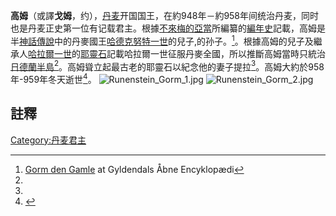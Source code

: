 '''高姆'''（或譯'''戈姆'''，约{{bd|900年||958年}}），[[丹麦|丹麦]]开国国王，在約948年－約958年间统治丹麦，同时也是丹麦正史第一位有记载君主。根據[[不來梅的亞當|不來梅的亞當]]所編纂的[[編年史|編年史]]記載，高姆是半[[神話傳說|神話傳說]]中的丹麥國王[[哈德克努特一世|哈德克努特一世]]的兒子,{{le|“蛇眼”西居尔德|Sigurd Snake-in-the-Eye}}的孙子。<ref name="gyldendal">[http://www.denstoredanske.dk/Danmarks_geografi_og_historie/Danmarks_historie/Danmark_f%C3%B8r_Reformationen/Gorm_den_Gamle Gorm den Gamle] {{Wayback|url=http://www.denstoredanske.dk/Danmarks_geografi_og_historie/Danmarks_historie/Danmark_f%C3%B8r_Reformationen/Gorm_den_Gamle |date=20200203193709 }} at Gyldendals Åbne Encyklopædi</ref>。根據高姆的兒子及繼承人[[藍牙哈拉爾|哈拉爾一世]]的[[耶靈石|耶靈石]]記載哈拉爾一世征服丹麥全國，所以推斷高姆當時只統治[[日德蘭半島|日德蘭半島]]<ref name="gyldendal"/>。高姆聳立起最古老的耶靈石以紀念他的妻子提拉<ref name="gyldendal"/>。高姆大約於958年-959年冬天逝世<ref name="danmarkskonger">{{cite web |url= http://www.danmarkskonger.dk/konge1.htm |website= danmarkskonger.dk |title= Gorm den Gamle og Dronning Thyra |language= da |accessdate= 14 May 2015 |archive-date= 2021-05-05 |archive-url= https://web.archive.org/web/20210505222335/http://www.danmarkskonger.dk/konge1.htm |dead-url= no }}</ref>。
[[Image:Runenstein_Gorm_1.jpg|thumb]]
[[Image:Runenstein_Gorm_2.jpg|thumb]]

==註釋==
{{reflist}}

{{s-start}}
{{s-hou|[[高姆王朝|高姆王朝]]||約900年||958年|name=高姆}}
{{s-reg}}
{{s-before|[[克努特一世|克努特一世]]}}
{{s-title|[[丹麥君主列表|丹麥君主]]|約948年－約958年}}
{{s-after|[[哈拉爾一世_(丹麥)|哈拉爾一世]]}}
{{end box}}

{{丹麥君主}}
{{Authority control}}
[[Category:丹麦君主|Category:丹麦君主]]